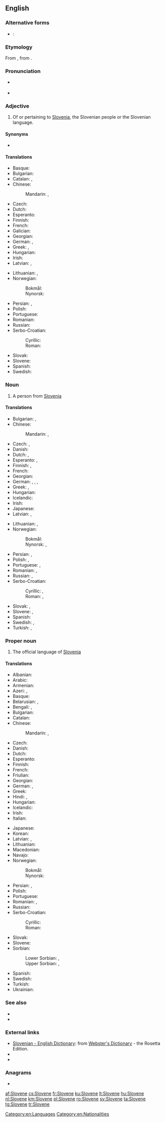 {{also|slovene|slovène|Slovène|slovėnė}}
==English==

===Alternative forms===
* {{qualifier|abbreviation}}: {{l|en|Sln.}}

===Etymology===
From {{etyl|de|en}} {{m|de|Slowene}}, from {{etyl|sl|en}} {{m|sl|Slovenec}}.

===Pronunciation===
* {{a|UK}} {{IPA|/ˈsləʊviːn/|lang=en}}
* {{audio|en-us-Slovene.ogg|Audio (US)|lang=en}}

===Adjective===
{{en-adj|-}}

# Of or pertaining to [[Slovenia]], the Slovenian people or the Slovenian language.

====Synonyms====
* {{l|en|Slovenian}}

====Translations====
{{trans-top|adjective}}
* Basque: {{t|eu|esloveniar}}
* Bulgarian: {{t|bg|словенски|tr=slovénski}}
* Catalan: {{t+|ca|eslovè|m}}, {{t+|ca|eslovena|f}}
* Chinese:
*: Mandarin: {{t+|cmn|斯洛文尼亞|alt=斯洛文尼亞的|sc=Hani}}, {{t+|cmn|斯洛文尼亚|tr=Sīluòwénníyà de|alt=斯洛文尼亚的|sc=Hani}}
* Czech: {{t+|cs|slovinský|m}}
* Dutch: {{t+|nl|Sloveens}}
* Esperanto: {{t+|eo|slovena}}
* Finnish: {{t+|fi|slovenialainen}}
* French: {{t+|fr|slovène|m|f}}
* Galician: {{t+|gl|esloveno|m}}
* Georgian: {{t|ka|სლოვენიური}}
* German: {{t+|de|slowenisch}}, {{t|de|windisch}}
* Greek: {{t+|el|σλοβενικός|m}}, <!-- non-lemma {t+|el|σλοβενική|f}}, {{t+|el|σλοβενικό|n}} -->
* Hungarian: {{t+|hu|szlovén}}
* Irish: {{t|ga|Slóivéanach}}
* Latvian: {{t|lv|slovēņu}}, {{t|lv|slovēnisks}}
{{trans-mid}}
* Lithuanian: {{t+|lt|slovėnų}}, {{t|lt|slovėniškas|m}}
* Norwegian:
*: Bokmål: {{t+|nb|slovensk}}
*: Nynorsk: {{t+|nn|slovensk}}
* Persian: {{t|fa|اسلوونیایی|tr=esluveniyâyi|sc=fa-Arab}}, {{t|fa|اسلوونیائی|tr=esluveniyâ'i|sc=fa-Arab}}
* Polish: {{t+|pl|słoweński}}
* Portuguese: {{t+|pt|esloveno}}
* Romanian: {{t+|ro|sloven|m}}
* Russian: {{t+|ru|слове́нский}}
* Serbo-Croatian:
*: Cyrillic: {{t|sh|словеначки|m}}
*: Roman: {{t+|sh|slovenački|m}}
* Slovak: {{t|sk|slovinský|m}}
* Slovene: {{t+|sl|slovénski|m}}
* Spanish: {{t+|es|esloveno}}
* Swedish: {{t+|sv|slovensk}}
{{trans-bottom}}

===Noun===
{{en-noun}}

# A person from [[Slovenia]]

====Translations====
{{trans-top|a person}}
* Bulgarian: {{t|bg|словенец|m|tr=slovénec}},
* Chinese:
*: Mandarin: {{t|cmn|斯洛文尼亞人|sc=Hani}}, {{t|cmn|斯洛文尼亚人|tr=Sīluòwénníyà rén|sc=Hani}}
* Czech: {{t|cs|Slovinec|m}}, {{t+|cs|Slovinka|f}}
* Danish: {{t|da|slovener}}
* Dutch: {{t+|nl|Sloveen|m}}, {{t+|nl|Sloveense|f}}
* Esperanto: {{t|eo|sloveno}}, {{t|eo|slovenino}} {{qualifier|woman}}
* Finnish: {{t+|fi|sloveeni}}, {{t+|fi|slovenialainen}}
* French: {{t+|fr|Slovène|m|f}}
* Georgian: {{t|ka|სლოვენიელი}}
* German: {{t+|de|Slowene|m}}, {{t+|de|Slowenin|f}}, {{t|de|Windischer|m}}, {{t|de|Windische|f}}
* Greek: {{t+|el|Σλοβένος|m}}, {{t|el|Σλοβένα|f}}
* Hungarian: {{t+|hu|szlovén}}
* Icelandic: {{t|is|Slóveni|m}}
* Irish: {{t|ga|Slóivéanach|m}}
* Japanese: {{t|ja|スロベニア人|tr=Surobenia-jin|sc=Jpan}}
* Latvian: {{t|lv|slovēnis|m}}, {{t|lv|slovēniete|f}}
{{trans-mid}}
* Lithuanian: {{t+|lt|slovėnas|m}}, {{t+|lt|slovėnė|f}}
* Norwegian:
*: Bokmål: {{t|nb|slovener|m}}
*: Nynorsk: {{t+|nn|sloven|m}}, {{t+|nn|slovenar|m}}
* Persian: {{t|fa|اسلوونیایی|tr=esluveniyâyi|sc=fa-Arab}}, {{t|fa|اسلوونیائی|tr=esluveniyâ'i|sc=fa-Arab}}
* Polish: {{t+|pl|Słoweniec|m-pr}}, {{t+|pl|Słowenka|f}}
* Portuguese: {{t+|pt|esloveno|m}}, {{t|pt|eslovena|f}}
* Romanian: {{t+|ro|sloven|m}}, {{t+|ro|slovenă|f}}
* Russian: {{t+|ru|слове́нец|m}}, {{t+|ru|слове́нка|f}}
* Serbo-Croatian:
*: Cyrillic: {{t|sh|Словенац|m}}, {{t|sh|Словенка|f}}
*: Roman: {{t+|sh|Slovenac|m}}, {{t|sh|Slovenka|f}}
* Slovak: {{t|sk|Slovinec|m}}, {{t|sk|Slovinka|f}}
* Slovene: {{t+|sl|Slovénec|m}}, {{t|sl|Slovénka|f}}
* Spanish: {{t+|es|esloveno|m}}
* Swedish: {{t+|sv|sloven|m}}, {{t+|sv|slovenska|f}}
* Turkish: {{t+|tr|Sloven}}, {{t+|tr|Slovenyalı}}
{{trans-bottom}}

===Proper noun===
{{wikipedia}}
{{en-proper noun}}

# The official language of [[Slovenia]]

====Translations====
{{trans-top|the language}}
* Albanian: {{t+|sq|slloven}}
* Arabic: {{t+|ar|سْلُوفِينِيَّة|f|tr=slovēniyya}}
* Armenian: {{t+|hy|սլովեներեն}}
* Azeri: {{t|az|sloven}}, {{t|az|sloven dili}}
* Basque: {{t+|eu|esloveniera}}
* Belarusian: {{t|be|славе́нская мо́ва|f|sc=Cyrl}}, {{t|be|славе́нская|f|sc=Cyrl}}
* Bengali: {{t|bn|স্লোভেনীয় ভাষা|tr=slobheniẏa bhasha|sc=Beng}}, {{t|bn|স্লোভেনীয়|tr=slobheniẏa|sc=Beng}}
* Bulgarian: {{t|bg|словенски|m|tr=slovénski|sc=Cyrl}}
* Catalan: {{t+|ca|eslovè|m}}
* Chinese:
*: Mandarin: {{t+|cmn|斯洛文尼亞語|sc=Hani}}, {{t+|cmn|斯洛文尼亚语|tr=Sīluòwénníyàyǔ|sc=Hani}}
* Czech: {{t+|cs|slovinština|f}}
* Danish: {{t|da|slovensk}}
* Dutch: {{t+|nl|Sloveens|n}}
* Esperanto: {{t+|eo|slovena}}
* Finnish: {{t+|fi|sloveeni}}
* French: {{t+|fr|slovène|m}}
* Friulian: {{t|fur|sloven}}
* Georgian: {{t|ka|სლოვენური}}
* German: {{t+|de|Slowenisch|n}}, {{t|de|Windisch|n}}
* Greek: {{t+|el|σλοβενικά|n-p}}
* Hindi: {{t+|hi|स्लोवेनियन|tr=sloveniyan|sc=Deva}}, {{t|hi|स्लोवेनियाई|f|tr=sloveniyā'ī|sc=Deva}}
* Hungarian: {{t+|hu|szlovén}}
* Icelandic: {{t+|is|slóvenska|f}}
* Irish: {{t|ga|Slóivéinis|f}}
* Italian: {{t+|it|sloveno|m}}
{{trans-mid}}
* Japanese: {{t+|ja|スロベニア語|tr=Surobenia-go|sc=Jpan}}
* Korean: {{t+|ko|슬로베니아어|tr=Seullobenia-eo|sc=Kore}}
* Latvian: {{t|lv|slovēņu}}, {{t|lv|slovēņu valoda|f}}
* Lithuanian: {{t|lt|slovėniškas}}
* Macedonian: {{t|mk|словенечки|m|tr=slovénečki|sc=Cyrl}}
* Navajo: {{t|nv|Słobíín bizaad}}
* Norwegian:
*: Bokmål: {{t+|nb|slovensk|m}}
*: Nynorsk: {{t+|nn|slovensk|m}}
* Persian: {{t|fa|اسلوونیایی|tr=esluveniyâyi|sc=fa-Arab}}, {{t|fa|اسلوونیائی|tr=esluveniyâ'i|sc=fa-Arab}}
* Polish: {{t+|pl|słoweński}}
* Portuguese: {{t+|pt|esloveno|m}}
* Romanian: {{t+|ro|slovenă|f}}, {{t|ro|limba slovenă|f}}
* Russian: {{t+|ru|слове́нский|m}}
* Serbo-Croatian:
*: Cyrillic: {{t|sh|словеначки|m}}
*: Roman: {{t+|sh|slovenački|m}}
* Slovak: {{t|sk|slovinčina|f}}
* Slovene: {{t+|sl|slovénščina|f}}
* Sorbian:
*: Lower Sorbian: {{t|dsb|słowjeńska rěč}}, {{t|dsb|słowjeńšćina}}
*: Upper Sorbian: {{t|hsb|słowjenska rěč}}, {{t+|hsb|słowjenšćina}}
* Spanish: {{t+|es|esloveno|m}}
* Swedish: {{t+|sv|slovenska}}
* Turkish: {{t+|tr|Slovence}}
* Ukrainian: {{t+|uk|словенська|f|tr=slovéns'ka|sc=Cyrl}}
{{trans-bottom}}

===See also===
* {{langcat|sl}}
* {{langlist}}

===External links===
* [http://www.websters-online-dictionary.org/definition/Slovene-english/ Slovenian - English Dictionary]: from [http://www.websters-online-dictionary.org/ Webster's Dictionary] - the Rosetta Edition.
* {{ISO 639|3code=slv|1code=sl}}
* {{ethnologue|code=slv}}

===Anagrams===
* {{l|en|elevons}}

[[Category:en:Languages]]
[[Category:en:Nationalities]]

[[af:Slovene]]
[[cs:Slovene]]
[[fr:Slovene]]
[[ku:Slovene]]
[[lt:Slovene]]
[[hu:Slovene]]
[[nl:Slovene]]
[[km:Slovene]]
[[pl:Slovene]]
[[ro:Slovene]]
[[sv:Slovene]]
[[ta:Slovene]]
[[tg:Slovene]]
[[tr:Slovene]]